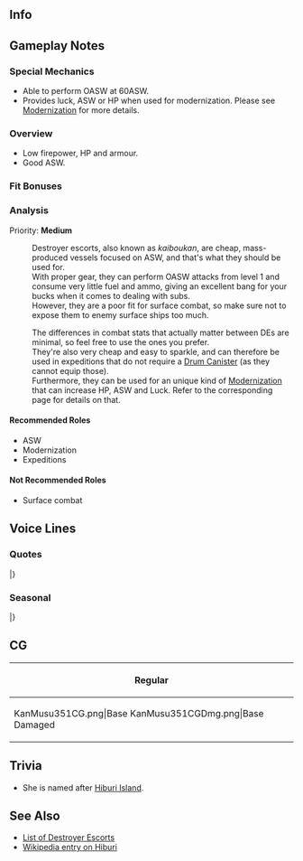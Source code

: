 ==Info==
{{KanmusuInfo|ID=351}}
{{KanmusuInfo|ID=351a}}

==Gameplay Notes==
===Special Mechanics===
* Able to perform OASW at 60ASW.
* Provides luck, ASW or HP when used for modernization. Please see [[Modernization]] for more details.

===Overview===
* Low firepower, HP and armour.
* Good ASW.

===Fit Bonuses===
{{:{{BASEPAGENAME}}/Equipment Bonuses}}
{{clear}}

===Analysis===
Priority: '''Medium'''

:Destroyer escorts, also known as ''kaiboukan'', are cheap, mass-produced vessels focused on ASW, and that's what they should be used for.
:With proper gear, they can perform OASW attacks from level 1 and consume very little fuel and ammo, giving an excellent bang for your bucks when it comes to dealing with subs.
:However, they are a poor fit for surface combat, so make sure not to expose them to enemy surface ships too much.

:The differences in combat stats that actually matter between DEs are minimal, so feel free to use the ones you prefer.
:They're also very cheap and easy to sparkle, and can therefore be used in expeditions that do not require a [[Drum Canister]] (as they cannot equip those).
:Furthermore, they can be used for an unique kind of [[Modernization]] that can increase HP, ASW and Luck. Refer to the corresponding page for details on that.


====Recommended Roles====
* ASW
* Modernization
* Expeditions

====Not Recommended Roles====
* Surface combat

==Voice Lines==
===Quotes===
{{ShipquoteHeader}}
{{ShipquoteKai
| scenario    =Introduction
| origin      =日振型海防艦、一番艦、日振。提督、日振型、着任しましだ。頑張ります！
| translation =1st ship of the Hiburi-class coastal defence ships. Hiburi. The Hiburi-class is reporting for duty, Admiral. We'll do our best!
| audio       = Hiburi-Intro.mp3
}}
{{ShipquoteKai
| scenario    =Introduction
| kai         =yes
| origin      =日振型海防艦、一番艦、日振。提督、日振型、今日も目一杯、がんばります！
| translation =1st ship of the Hiburi-class coastal defence ships. Hiburi. The Hiburi-class will do our very best today, Admiral.
| audio       = HiburiKai-Intro.mp3
}}
{{ShipquoteKai
| scenario    =Library
| origin      =日振型海防艦、一番艦、日振です！はい、もう色々と大変な時期で…成るべく、量産性を高めて、直線が多い設計で建造されました！でも、装備は決して劣りません！対潜、護衛、掃海と、日振型頑張りました！よろしくお願いします！
| translation =I'm the 1st ship of the Hiburi-class coastal defense ships, Hiburi! Yes, because we were in very troubled times... the ability to be mass produced was prioritised, and I was built from blueprints with a lot of straight lines.<ref>The [https://en.wikipedia.org/wiki/Hiburi-class_escort_ship ''Hiburi''-class] were a subclass or variant of the [https://en.wikipedia.org/wiki/Mikura-class_escort_ship ''Mikura''-class] that borrowed significant design elements from the simplified [https://en.wikipedia.org/wiki/Ukuru-class_escort_ship ''Ukuru''-class]. While the armament resembled ''Mikura'', ships of the class were mostly assembled from prefabricated parts like ''Ukuru'', leading to some ambiguity as to their classification.</ref> But, I'm definitely not lacking in armament! Be it ASW, escorting, or minesweeping; the Hiburi-class will do their best! Please look after me!
| audio       = Hiburi-Library.mp3
}}
{{ShipquoteKai
| scenario    =Secretary 1
| origin      =はい！日振はここです。
| translation =Yes! I'm here.
| audio       = Hiburi-Sec1.mp3
}}
{{ShipquoteKai
| scenario    =Secretary 2<ref>Becomes Secretary 1 on kai.</ref>
| origin      =護衛ですか？お任せください。日振、働きます。
| translation =An escort mission? Leave it to me. I'll work hard.
| audio       = Hiburi-Sec2.mp3
}}
{{ShipquoteKai
| scenario    =Secretary 2
| kai         =yes
| origin      =さて、お茶でを入れますね。お待ち下さい。
| translation =I'll go make some tea now. Please wait.
| audio       = HiburiKai-Sec2.mp3
}}
{{ShipquoteKai
| scenario    =Secretary 3
| origin      =大東、ダメだよいたずらしたら。あぁ、提督。はい！爆雷の調整は万全です。日振、いつでも。
| translation =Stop messing around, Daitou. Ah, Admiral. Yes! The depth charges are all calibrated properly. I'm ready at any time.
| audio       = Hiburi-Sec3.mp3
}}
{{ShipquoteKai
| scenario    =Secretary Idle
| origin      =提督、あの、ヒ船団の暗号って…あぁ、そうですよね。やっぱり。どうしますか？裏を書いていますか？
| translation =Admiral, umm, the code for the Hi-convoy is...<ref>[https://en.wikipedia.org/wiki/Hi_convoys The Hi convoys] ran between Japan and Singapore. She was part of [https://en.wikipedia.org/wiki/Convoy_Hi-71 Convoy Hi-71].</ref> Ah, that's right. I got it. What should I do? Should I reply?
| audio       = Hiburi-Idle.mp3
}}
{{ShipquoteKai
| scenario    =Secretary (Married)
| origin      =提督、なにか日振が働けること、ありますか？護衛？対潜掃討？あぁ、そうだ！まずお茶入れますね？待てて！
| translation =Is there anything for me to do, Admiral? An escort? An ASW sweep? Ah, I know! I'll make some tea first alright? Please wait!
| audio       = Hiburi-SecMarried.mp3
}}
{{ShipquoteKai
| scenario    =Wedding
| origin      =提督、お呼びでしょうか？日振、来ました。あぁ、これは…なんでしょう？開けてもいいですか？えぇ？あとで、いい…ですか？日振、了解です。いつものお礼のような物ですか？えぇ？嬉しです。日振感謝申し上げます。では！
| translation =Did you call me, Admiral? I'm here now. Ah, what is... this? Can I open it now? Eh? Do it... later? Roger that... Is this the usual reward? Eh? I'm happy. I'm very grateful for it. Now then!
| audio       = Hiburi-Wedding.mp3
}}
{{ShipquoteKai
| scenario    =Player's Score
| origin      =はい！日振が情報一式、お持ちします！
| translation =Yes! I'll bring all the information to you!
| audio       = Hiburi-PlayerScore.mp3
}}
{{ShipquoteKai
| scenario    =Player's Score
| kai         =yes
| origin      =はい、提督！日振が最新情報一式、お持ちします！
| translation =Yes, Admiral! I'll bring all the latest intelligence to you!
| audio       = HiburiKai-PlayerScore.mp3
}}
{{ShipquoteKai
| scenario    =Joining the Fleet
| origin      =第一海上護衛隊、日振、出撃です！
| translation =1st Surface Escort Division, Hiburi, sortieing!
| audio       = Hiburi-JoinFleet.mp3
}}
{{ShipquoteKai
| scenario    =Equipment 1
| origin      =ありがとうございます。
| translation =Thank you very much.
| audio       = Hiburi-Equip1.mp3
}}
{{ShipquoteKai
| scenario    =Equipment 2
| origin      =これは、日振、強化されました！もーっと働きます！
| translation =This has made me stronger! I'll work even harder!
| audio       = Hiburi-Equip2.mp3
}}
{{ShipquoteKai
| scenario    =Equipment 3
| origin      =敵潜、気配…なし！良し！
| translation =No trace... of enemy subs! Alright!
| audio       = Hiburi-Equip3.mp3
}}
{{ShipquoteKai
| scenario    =Supply
| origin      =ありがとうございます！いたたきます！
| translation =Thank you very much! I'll help myself!
| audio       = Hiburi-Supply.mp3
}}
{{ShipquoteKai
| scenario    =Docking (Minor)
| origin      =提督、すみません。少しだけ、お風呂に入っていいですか？早く戻ります！
| translation =Sorry, Admiral. Can I go take a short bath? I'll be right back!
| audio       = Hiburi-DockMinor.mp3
}}
{{ShipquoteKai
| scenario    =Docking (Minor)
| kai         =yes
| origin      =提督、ごめん…なさい。日振、少しお振りに入っていいですか？なる早で戻ります！
| translation =I'm... sorry, Admiral. Can I go take a short bath? I'll be back as soon as I can!
| audio       = HiburiKai-DockMinor.mp3
}}
{{ShipquoteKai
| scenario    =Docking (Major)
| origin      =すみません、提督。少し…えっと、ちょっといっぱい、日振、お休みは…成るべく、早く戻ります！
| translation =Sorry, Admiral. I'll go take a short... uhm, a long... rest. But I'll be back as soon as I can!
| audio       = Hiburi-DockMajor.mp3
}}
{{ShipquoteKai
| scenario    =Construction
| origin      =新造艦、就役です。どんな方でしょう？
| translation =A new ship has been commissioned. What sort of person is she?
| audio       = Hiburi-Construction.mp3
}}
{{ShipquoteKai
| scenario    =Return from Sortie
| origin      =提督、艦隊、戻りました。無事の航海で、何よりです。
| translation =The fleet has returned, Admiral. I'm glad it was a safe voyage.
| audio       = Hiburi-SortieReturn.mp3
}}
{{ShipquoteKai
| scenario    =Starting a Sortie
| origin      =ヒ船団、護衛部隊旗艦、日振、抜錨します。皆さん、対潜警戒厳として、行きましょう！
| translation =Hi convoy, Escort Group flagship, Hiburi, setting sail. Everyone, make sure to be on high alert for submarines. Let's go!
| audio       = Hiburi-Sortie.mp3
}}
{{ShipquoteKai
| scenario    =Starting a Battle
| origin      =皆さん、気を付けて。敵、発見です。護衛艦隊増速、合戦用意！
| translation =Be careful, everyone. The enemy has been detected. Escort fleet, increase speed and prepare for contact!
| audio       = Hiburi-BattleStart.mp3
}}
{{ShipquoteKai
| scenario    =Attack
| origin      =守ります、てぇぇ！
| translation =I'll protect everyone, fire!
| audio       = Hiburi-Atk.mp3
}}
{{ShipquoteKai
| scenario    =Night Battle Attack
| origin      =こっちよ！本隊はやらせません！
| translation =Over here! I won't let you near the main fleet!
| audio       = Hiburi-NightAtk.mp3
}}
{{ShipquoteKai
| scenario    =Night Battle
| origin      =夜の海は、気を付けてないと。
| translation =We need to be careful of the night sea.<ref>She was torpedoed by [https://en.wikipedia.org/wiki/USS_Harder_(SS-257) USS ''Harder''] at 0456.</ref>
| audio       = Hiburi-NightBattle.mp3
}}
{{ShipquoteKai
| scenario    =Night Battle
| kai         =yes
| origin      =夜の海は、目一杯気を付けてないっと。
| translation =We need to be very careful of the night sea.
| audio       = HiburiKai-NightBattle.mp3
}}
{{ShipquoteKai
| scenario    =MVP
| origin      =えっ、本当ですか？日振が？えっと…提督、褒めたいただいて、ありがとうございます。やった！
| translation =Eh, really? Me? Umm... thank you very much for the praise, Admiral. Hooray!
| audio       = Hiburi-MVP.mp3
}}
{{ShipquoteKai
| scenario    =Minor Damage 1
| origin      =わあ、あぁぁぁ！嫌だ！
| translation =Wha, aaaa! Oh no!
| audio       = Hiburi-MinorDmg1.mp3
}}
{{ShipquoteKai
| scenario    =Minor Damage 2
| origin      =えぇぇ！ひ、被弾？
| translation =Eeeh! I-I'm hit?
| audio       = Hiburi-MinorDmg2.mp3
}}
{{ShipquoteKai
| scenario    =Major Damage
| origin      =嫌だぁぁぁ～！も、もう、こんなの…
| translation =Oh nooo! This, this is...
| audio       = Hiburi-MajorDmg.mp3
}}
{{ShipquoteKai
| scenario    =Sunk
| origin      =日振、沈むんだ…また…佐ちゃん、松ちゃん…気を付けて…ここは…ダメッ…
| translation =So I'm sinking... again... Sacchan, Macchan... be careful... Don't... come here...<ref>Referring to ''[[Sado]]'' and ''[[Matsuwa]]'', who sank with her while escorting Convoy Hi-71.</ref>
| audio       = Hiburi-Sunk.mp3
}}
|}<references/>

{{clear}}

===Seasonal===
{{SeasonalHeaderOld}}
{{SeasonalQuote
|scenario = [[Seasonal/Coming_of_Spring_2018|Coming of Spring 2018]]
|origin = 提督、春です！第一海上護衛隊のお花見です！えっちゃん、まっちゃん、さっちゃんも…そうです、だいちゃんも読んで…日振、お花見良い、始めます！
|translation =	It’s spring, Admiral! The 1st Surface Escort Division is having a cherry blossom viewing! With Ecchan, Macchan and Sacchan and… That’s right, Dai-chan too… I’m ready to start the viewing!
|audio = Hiburi_Spring_2018_Sec1.mp3
|notes = 
}}
{{SeasonalQuote
|scenario = [[Seasonal/Fifth_Anniversary|5th Anniversary]]
|origin = おめでとうございます。艦隊は五周年だそうです。日振、日振型を代表して、お祝い申し上げます。
|translation =	Congratulations. I heard it is the fleet’s 5th Anniversary. On behalf of the Hiburi-class, I congratulate you.
|audio = Hiburi_5th_Anniversary_Sec1.mp3
|notes = 
}}
{{SeasonalQuote
|scenario = [[Seasonal/Rainy_Season_2018|Rainy Season 2018]]
|origin = 最近、よく降りますね。梅雨だから、仕方ないですけど。だいちゃん？あぁ、爆雷危ないから！
|translation =	It’s been pouring recently. It can’t be helped since it’s the rainy season. Dai-chan? Ah, depth charges are dangerous!
|audio = Hiburi_Rainy_Season_2018_Sec1.mp3
|notes = 
}}
{{SeasonalQuote
|scenario = [[Seasonal/Summer_2018|Summer 2018]]
|origin = さっちゃん、まっちゃん、なんか今年も暑いくなった来たね。夏の夜や朝は、用心しないと…さっちゃん？
|translation =	Sacchan, Macchan; it's gotten kinda hot this year too. We'll need to take care on summer nights or mornings... Sacchan?
|audio = Hiburi_Summer_2018_Sec1.mp3
|notes = 
}}
{{SeasonalQuote
|scenario = [[Seasonal/Saury_2018|Saury 2018]]
|origin = 鎮守府秋刀魚祭りですね？日振型にお任せください。大ちゃん、行くよ。って、その爆雷はなに？なにするき？！
|translation =	It's the Naval Base Saury Festival right? Leave it to the Hiburi-class. Let's get going, Dai-chan. What's with those depth charges? What are you going to do with them!?
|audio = Hiburi_Sec1_Saury_2018.mp3
|notes = 
}}
{{SeasonalQuote
|scenario = [[Seasonal/Late_Autumn_2018|Late Autumn 2018]]
|origin = ちょっと寒いですね。でも、日振、大丈夫！働きます！だいちゃんだって…だいちゃん？あ、あれ？あれ！？
|translation =	It's gotten a bit colder. But I'm fine! I'll work hard! Dai-chan too... Dai-chan? H-huh? Huuuh!?
|audio = Hiburi_Late_Autumn_2018_Sec1.mp3
|notes = 
}}
{{SeasonalQuote
|scenario = [[Seasonal/Christmas_2018|Christmas 2018]]
|origin = クリスマス…これがそうなんですね？いいですね？日振、こんなおまつりはとってもいいと思います。はい！
|translation =	Christmas... this is what it's called, right? Isn't it great? I think that this festival is really nice. Yup!
|audio = Hiburi_Christmas_2018_Sec1.mp3
|notes = 
}}
{{SeasonalQuote
|scenario = [[Seasonal/New_Year_2019|New Years 2019]]
|origin = あけまして、おめでとうございます。今年も海上護衛隊、どぞよろしくおねがいいたします。はい！
|translation =	A very Happy New Year. Please take care of the Surface Escort Fleet this year too. Yes!
|audio = Hiburi_New_Year_2019_Sec1.mp3
|notes = 
}}
{{SeasonalQuote
|scenario = [[Seasonal/Setsubun_2019|Setsubun 2019]]
|origin = えっと、私達船団護衛部隊の鬼役は…あぁ、大鷹さん。じゃあ、すみません。行きます！鬼は外！えい。
|translation =	Ummm, the person playing the Oni for us in the Fleet Escort Division is... Ah, Taiyou. Well, excuse me. Here I come! Demon begone! There.
|audio = Hiburi_Setsubun_2019_Sec1.mp3
|notes = 
}}
{{SeasonalQuote
|scenario = [[Seasonal/Valentine%27s_Day_2019|Valentine's Day 2019]]
|origin = 提督、こちら、差し上げます。もちろん、手作り。あぁ、だいちゃん。はい、だいちゃんにもあるよ。ねぇ？
|translation =	Admiral, this is for you. Of course it's hand made. Ah, Dai-chan. Here, there's some for you too. Alright?
|audio = Hiburi_Valentines_2019_Sec1.mp3
|notes = 
}}
{{SeasonalQuote
|scenario = [[Seasonal/White_Day_2019|White Day 2019]]
|origin = こちら…チョコのお返しに？提督、ありがとうございます！はむ…美味しい！提督、お上手です。
|translation =	This is... in return for the chocolates? Admiral, thank you very much! *nom*... It's delicious! Admiral, you're good at this.
|audio = Hiburi_White_Day_2019_Sec1.mp3
|notes = 
}}
{{SeasonalQuote
|scenario = [[Seasonal/Sixth_Anniversary|6th Anniversary]]
|origin = おめでとうございます。艦隊は六周年だそうです。日振、日振型を代表して、お祝い目一杯申し上げます！
|translation =	Congratulations. I heard it's the fleet's 6th Anniversary. As the representative of the Hiburi-class, I offer you lots of my sincerest congratulations.
|audio = Hiburi_6th_Anniversary_Sec2.mp3
|notes = Secretary 2
}}
{{SeasonalQuote
|scenario = [[Seasonal/Seventh_Anniversary|7th Anniversary]]
|origin = おめでとうございます。艦隊は七周年だそうです。日振、日振型各艦とともに、お祝い、申し上げます。
|translation =	Congratulations. It's the fleet's 7th Anniversary. Please accept these good wishes from me and the rest of the Hiburi-class ships.
|audio = Hiburi_7th_Anniversary_Secretary_2.mp3
|notes = Secretary 2
}}
{{SeasonalQuote
|scenario = [[Seasonal/Eighth_Anniversary|8th Anniversary]]
|origin = おめでとうございます。ついに八周年だそうです。日振、目一杯のお祝い申し上げます、提督！
|translation =	Congratulations. I heard that it's the 8th Anniversary. I offer you my most heartfelt congratulations, Admiral!
|audio = Hiburi_8th Anniversary_Secretary_1.mp3
|notes = 
}}
|}<references/>

{{clear}}

==CG==
{| class="mw-collapsible mw-collapsed wikitable" style="width: 100%;"
!Regular
|-
|<gallery>
KanMusu351CG.png|Base
KanMusu351CGDmg.png|Base Damaged
</gallery>
|}

==Trivia==
*She is named after [https://ja.wikipedia.org/wiki/%E6%97%A5%E6%8C%AF%E5%B3%B6 Hiburi Island].

==See Also==
* [[Destroyer Escorts|List of Destroyer Escorts]]
* [[wikipedia:Hiburi-class escort ship|Wikipedia entry on Hiburi]]
{{Shiplist}}